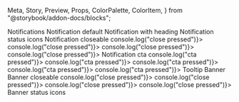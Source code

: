   Meta,
  Story,
  Preview,
  Props,
  ColorPalette,
  ColorItem,
} from "@storybook/addon-docs/blocks";


<Meta title="Notifications" />

<Preview>
  <Story 
    name="Notification"
    parameters={{
      design: {
        type: "figma",
        url:
          "https://www.figma.com/file/KVbqwH1I4lStgUwTK4Wr8z/App-Design-System?node-id=1632%3A0",
      },
    }}
    >
    <View>
      <Text type="h3">Notifications</Text>
      <Text type="h4">Notification default</Text>
      <View
      style={{ alignItems: "flex-start", display: "grid", gridTemplateColumns: "repeat(4, 1fr)", gridColumnGap: 10, gridRowGap: 10, maxWidth: 1400}}>
        <Notification type="positive" content="This is a success IN with only one line of text"></Notification>
        <Notification type="negative" content="This is a error IN with only one line of text"></Notification>
        <Notification type="warning" content="This is a warning IN with only one line of text"></Notification>
        <Notification type="default" content="This is a info IN with only one line of text"></Notification>
      </View>
      <Text type="h4">Notification with heading</Text>
      <View
      style={{ alignItems: "flex-start", display: "grid", gridTemplateColumns: "repeat(4, 1fr)", gridColumnGap: 10, gridRowGap: 10, maxWidth: 1400}}>
        <Notification type="positive" heading="The core of the success IN in one line." content="This is a success IN with only one line of text"></Notification>
        <Notification type="negative" heading="The core of the error IN in one line." content="This is a error IN with only one line of text"></Notification>
        <Notification type="warning" heading="The core of the warning IN in one line." content="This is a warning IN with only one line of text"></Notification>
        <Notification type="default" heading="The core of the info IN in one line." content="This is a info IN with only one line of text"></Notification>
      </View>
      <Text type="h4">Notification status icons</Text>
      <View
      style={{ alignItems: "flex-start", display: "grid", gridTemplateColumns: "repeat(4, 1fr)", gridColumnGap: 10, gridRowGap: 10, maxWidth: 1400}}>
        <Notification type="positive" heading="The core of the success IN in one line." content="This is a success IN with only one line of text" hasIcon={true} icon={require("../../src/media/iconSuccess.png")}></Notification>
        <Notification type="negative" heading="The core of the error IN in one line." content="This is a error IN with only one line of text" hasIcon={true} icon={require("../../src/media/iconError.png")}></Notification>
        <Notification type="warning" heading="The core of the warning IN in one line." content="This is a warning IN with only one line of text" hasIcon={true} icon={require("../../src/media/iconWarning.png")}></Notification>
        <Notification type="default" heading="The core of the info IN in one line." content="This is a info IN with only one line of text" hasIcon={true}></Notification>
      </View>
      <Text type="h4">Notification closeable</Text>
      <View
      style={{ alignItems: "flex-start", display: "grid", gridTemplateColumns: "repeat(4, 1fr)", gridColumnGap: 10, gridRowGap: 10, maxWidth: 1400}}>
        <Notification type="positive" heading="The core of the success IN in one line." content="This is a success IN with only one line of text" isCloseable={true} onPressClose={() => console.log("close pressed")}></Notification>
        <Notification type="negative" heading="The core of the error IN in one line." content="This is a error IN with only one line of text" isCloseable={true} onPressClose={() => console.log("close pressed")}></Notification>
        <Notification type="warning" heading="The core of the warning IN in one line." content="This is a warning IN with only one line of text" isCloseable={true} onPressClose={() => console.log("close pressed")}></Notification>
        <Notification type="default" heading="The core of the info IN in one line." content="This is a info IN with only one line of text" isCloseable={true} onPressClose={() => console.log("close pressed")}></Notification>
      </View>
      <Text type="h4">Notification cta</Text>
      <View
      style={{ alignItems: "flex-start", display: "grid", gridTemplateColumns: "repeat(4, 1fr)", gridColumnGap: 10, gridRowGap: 10, maxWidth: 1400}}>
        <Notification type="positive" heading="The core of the success IN in one line." content="This is a success IN with only one line of text" hasCta={true} onPressCta={() => console.log("cta pressed")}></Notification>
        <Notification type="negative" heading="The core of the error IN in one line." content="This is a error IN with only one line of text" hasCta={true} onPressCta={() => console.log("cta pressed")}></Notification>
        <Notification type="warning" heading="The core of the warning IN in one line." content="This is a warning IN with only one line of text" hasCta={true} onPressCta={() => console.log("cta pressed")}></Notification>
        <Notification type="attention" heading="The core of the attention IN in one line." content="This is a attention IN with only one line of text" hasCta={true} onPressCta={() => console.log("cta pressed")}></Notification>
        <Notification type="default" heading="The core of the info IN in one line." content="This is a info IN with only one line of text" hasCta={true} onPressCta={() => console.log("cta pressed")}></Notification>
      </View>
      <Text type="h4">Tooltip</Text>
      <View
      style={{ alignItems: "flex-start", display: "grid", gridTemplateColumns: "repeat(4, 1fr)", gridColumnGap: 10, gridRowGap: 10, maxWidth: 1400}}>
        <Notification type="positive" isTooltip={true} tooltipPosition="below" heading="The core of the success IN in one line." content="This is a success IN with only one line of text"></Notification>
        <Notification type="negative" isTooltip={true} tooltipPosition="below" heading="The core of the error IN in one line." content="This is a error IN with only one line of text"></Notification>
        <Notification type="warning" isTooltip={true} tooltipPosition="below" heading="The core of the warning IN in one line." content="This is a warning IN with only one line of text"></Notification>
        <Notification type="default" isTooltip={true} tooltipPosition="below" heading="The core of the info IN in one line." content="This is a info IN with only one line of text"></Notification>
        <Notification type="positive" isTooltip={true} tooltipPosition="above" heading="The core of the success IN in one line." content="This is a success IN with only one line of text"></Notification>
        <Notification type="negative" isTooltip={true} tooltipPosition="above" heading="The core of the error IN in one line." content="This is a error IN with only one line of text"></Notification>
        <Notification type="warning" isTooltip={true} tooltipPosition="above" heading="The core of the warning IN in one line." content="This is a warning IN with only one line of text"></Notification>
        <Notification type="default" isTooltip={true} tooltipPosition="above" heading="The core of the info IN in one line." content="This is a info IN with only one line of text"></Notification>
      </View>
      <Text type="h4">Banner</Text>
      <View
      style={{ alignItems: "flex-start", display: "grid", gridTemplateColumns: "repeat(4, 1fr)", gridColumnGap: 10, gridRowGap: 10, maxWidth: 1400}}>
        <Notification type="positive" heading="The core of the success IN in one line." content="This is a success IN with only one line of text" isBanner={true}></Notification>
        <Notification type="negative" heading="The core of the error IN in one line." content="This is a error IN with only one line of text" isBanner={true}></Notification>
        <Notification type="warning" heading="The core of the informative IN in one line." content="This is a warning IN with only one line of text" isBanner={true}></Notification>
        <Notification type="default" heading="The core of the info IN in one line." content="This is a info IN with only one line of text" isBanner={true}></Notification>
      </View>
      <Text type="h4">Banner closeable</Text>
      <View
      style={{ alignItems: "flex-start", display: "grid", gridTemplateColumns: "repeat(4, 1fr)", gridColumnGap: 10, gridRowGap: 10, maxWidth: 1400}}>
        <Notification type="positive" heading="The core of the success IN in one line." content="This is a success IN with only one line of text" isBanner={true} isCloseable={true} onPressClose={() => console.log("close pressed")}></Notification>
        <Notification type="negative" heading="The core of the error IN in one line." content="This is a error IN with only one line of text" isBanner={true} isCloseable={true} onPressClose={() => console.log("close pressed")}></Notification>
        <Notification type="warning" heading="The core of the informative IN in one line." content="This is a warning IN with only one line of text" isBanner={true} isCloseable={true} onPressClose={() => console.log("close pressed")}></Notification>
        <Notification type="default" heading="The core of the info IN in one line." content="This is a info IN with only one line of text" isBanner={true} isCloseable={true} onPressClose={() => console.log("close pressed")}></Notification>
      </View>
      <Text type="h4">Banner status icons</Text>
      <View
      style={{ alignItems: "flex-start", display: "grid", gridTemplateColumns: "repeat(4, 1fr)", gridColumnGap: 10, gridRowGap: 10, maxWidth: 1400}}>
        <Notification type="positive" heading="The core of the success IN in one line." content="This is a success IN with only one line of text" isBanner={true} hasIcon={true} icon={require("../../src/media/iconSuccess.png")}></Notification>
        <Notification type="negative" heading="The core of the error IN in one line." content="This is a error IN with only one line of text" isBanner={true} hasIcon={true} icon={require("../../src/media/iconError.png")}></Notification>
        <Notification type="warning" heading="The core of the informative IN in one line." content="This is a warning IN with only one line of text" isBanner={true} hasIcon={true} icon={require("../../src/media/iconWarning.png")}></Notification>
        <Notification type="default" heading="The core of the info IN in one line." content="This is a info IN with only one line of text" isBanner={true} hasIcon={true}></Notification>
        </View>
    </View>
  </Story>
</Preview>

<Props of={Notification} />